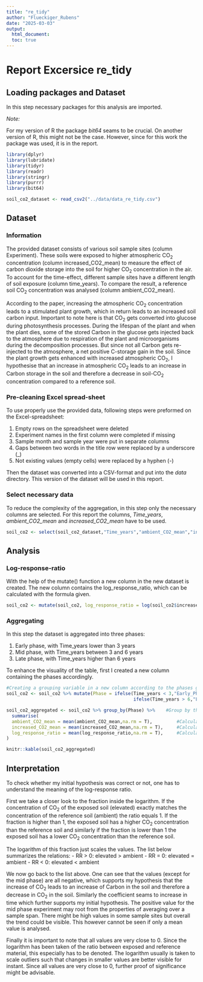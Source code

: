 ```yaml
---
title: "re_tidy"
author: "Flueckiger_Rubens"
date: "2025-03-03"
output: 
  html_document:
  toc: true
---
```


# Report Excersice re_tidy

## Loading packages and Dataset

In this step necessary packages for this analysis are imported.

*Note:*

For my version of R the package *bit64* seams to be crucial. On another version of R, this might not be the case. However, since for this work the package was used, it is in the report.

```r
library(dplyr)
library(lubridate)
library(tidyr)
library(readr)
library(stringr)
library(purrr)
library(bit64)
```
```r
soil_co2_dataset <- read_csv2("../data/data_re_tidy.csv")
```

## Dataset

### Information

The provided dataset consists of various soil sample sites (column Experiment). These soils were exposed to higher atmospheric CO~2~ concentration (column increased_CO2_mean) to measure the effect of carbon dioxide storage into the soil for higher CO~2~ concentration in the air. To account for the time-effect, different sample sites have a different length of soil exposure (column time_years). To compare the result, a reference soil CO~2~ concentration was analysed (column ambient_CO2_mean).

According to the paper, increasing the atmospheric CO~2~ concentration leads to a stimulated plant growth, which in return leads to an increased soil carbon input. Important to note here is that CO~2~ gets converted into glucose during photosynthesis processes. During the lifespan of the plant and when the plant dies, some of the stored Carbon in the glucose gets injected back to the atmosphere due to respiration of the plant and microorganisms during the decomposition processes. But since not all Carbon gets re-injected to the atmosphere, a net positive C-storage gain in the soil. Since the plant growth gets enhanced with increased atmospheric CO~2~, I hypothesise that an increase in atmospheric CO~2~ leads to an increase in Carbon storage in the soil and therefore a decrease in soil-CO~2~ concentration compared to a reference soil.

### Pre-cleaning Excel spread-sheet

To use properly use the provided data, following steps were preformed on the Excel-spreadsheet:

1)  Empty rows on the spreadsheet were deleted
2)  Experiment names in the first column were completed if missing
3)  Sample month and sample year were put in separate columns
4)  Gaps between two words in the title row were replaced by a underscore (\_)
5)  Not existing values (empty cells) were replaced by a hyphen (-)

Then the dataset was converted into a CSV-format and put into the *data* directory. This version of the dataset will be used in this report.

### Select necessary data

To reduce the complexity of the aggregation, in this step only the necessary columns are selected. For this report the columns, *Time_years*, *ambient_CO2_mean* and *increased_CO2_mean* have to be used.

```r
soil_co2 <- select(soil_co2_dataset,"Time_years","ambient_CO2_mean","increased_CO2_mean")
```

## Analysis

### Log-response-ratio

With the help of the mutate() function a new column in the new dataset is created. The new column contains the log_response_ratio, which can be calculated with the formula given.

```r
soil_co2 <- mutate(soil_co2, log_response_ratio = log(soil_co2$increased_CO2_mean/soil_co2$ambient_CO2_mean))
```

### Aggregating

In this step the dataset is aggregated into three phases:

1)  Early phase, with Time_years lower than 3 years
2)  Mid phase, with Time_years between 3 and 6 years
3)  Late phase, with Time_years higher than 6 years

To enhance the visuality of the table, first I created a new column containing the phases accordingly.

```r
#Creating a grouping variable in a new column according to the phases given above
soil_co2 <- soil_co2 %>% mutate(Phase = ifelse(Time_years < 3,"Early_Phase",
                                               ifelse(Time_years > 6,"Late_Phase","Mid_Phase")))

soil_co2_aggregated <- soil_co2 %>% group_by(Phase) %>%    #Group by the newly created phase value
  summarise(
  ambient_CO2_mean = mean(ambient_CO2_mean,na.rm = T),         #Calculating mean value of ambient CO2
  increased_CO2_mean = mean(increased_CO2_mean,na.rm = T),     #Calculating mean value of increased CO2
  log_response_ratio = mean(log_response_ratio,na.rm = T),     #Calculating mean value of log-rr
)

knitr::kable(soil_co2_aggregated)
```

## Interpretation

To check whether my initial hypothesis was correct or not, one has to understand the meaning of the log-response ratio.

First we take a closer look to the fraction inside the logarithm. If the concentration of CO~2~ of the exposed soil (elevated) exactly matches the concentration of the reference soil (ambient) the ratio equals 1. If the fraction is higher than 1, the exposed soil has a higher CO~2~ concentration than the reference soil and similarly if the fraction is lower than 1 the exposed soil has a lower CO~2~ concentration than the reference soil.

The logarithm of this fraction just scales the values. The list below summarizes the relations: - RR \> 0: elevated \> ambient - RR = 0: elevated = ambient - RR \< 0: elevated \< ambient

We now go back to the list above. One can see that the values (except for the mid phase) are all negative, which supports my hypothesis that the increase of CO~2~ leads to an increase of Carbon in the soil and therefore a decrease in CO~2~ in the soil. Similarly the coefficient seams to increase in time which further supports my initial hypothesis. The positive value for the mid phase experiment may root from the properties of averaging over a sample span. There might be high values in some sample sites but overall the trend could be visible. This however cannot be seen if only a mean value is analysed.

Finally it is important to note that all values are very close to 0. Since the logarithm has been taken of the ratio between exposed and reference material, this especially has to be denoted. The logarithm usually is taken to scale outliers such that changes in smaller values are better visible for instant. Since all values are very close to 0, further proof of significance might be advisable.

